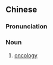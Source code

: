 {{also|肿瘤学}}
==Chinese==
{{zh-forms|s=肿瘤学|type=21}}

===Pronunciation===
{{zh-pron
|m=zhǒngliúxué
|cat=n
}}

===Noun===
{{zh-noun}}

# [[oncology]]

{{zh-cat|Oncology}}